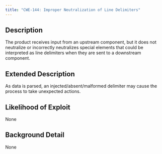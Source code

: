 ```yaml
---
title: "CWE-144: Improper Neutralization of Line Delimiters"
---
```


## Description
The product receives input from an upstream component, but it does not neutralize or incorrectly neutralizes special elements that could be interpreted as line delimiters when they are sent to a downstream component.

## Extended Description
As data is parsed, an injected/absent/malformed delimiter may cause the process to take unexpected actions.

## Likelihood of Exploit
None

## Background Detail
None
        